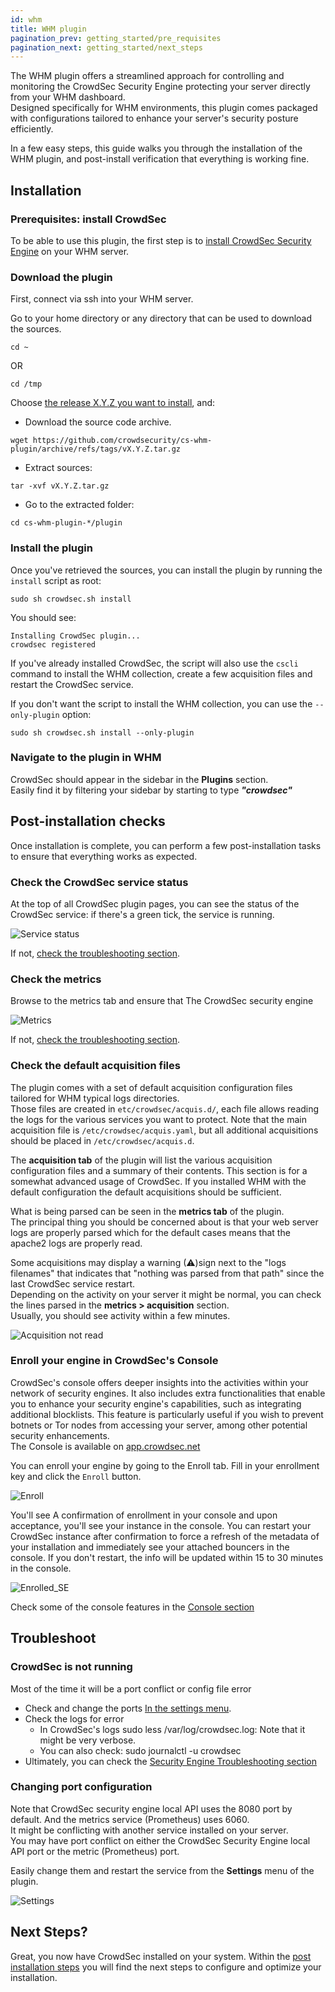 ```yaml
---
id: whm
title: WHM plugin
pagination_prev: getting_started/pre_requisites
pagination_next: getting_started/next_steps
---
```


The WHM plugin offers a streamlined approach for controlling and monitoring the CrowdSec Security Engine protecting your server directly from your WHM dashboard.  
Designed specifically for WHM environments, this plugin comes packaged with configurations tailored to enhance your server's security posture efficiently.  

In a few easy steps, this guide walks you through the installation of the WHM plugin, and post-install verification that everything is working fine.

## Installation

### Prerequisites: install CrowdSec

To be able to use this plugin, the first step is to [install CrowdSec Security Engine](https://doc.crowdsec.net/docs/getting_started/install_crowdsec) on your WHM server.

### Download the plugin

First, connect via ssh into your WHM server.

Go to your home directory or any directory that can be used to download the sources.
```shell
cd ~
```
OR
```shell
cd /tmp
```

Choose [the release X.Y.Z you want to install](https://github.com/crowdsecurity/cs-whm-plugin/releases),
and:

* Download the source code archive.


```shell
wget https://github.com/crowdsecurity/cs-whm-plugin/archive/refs/tags/vX.Y.Z.tar.gz
```

* Extract sources:

```shell
tar -xvf vX.Y.Z.tar.gz
``` 

* Go to the extracted folder:

```shell
cd cs-whm-plugin-*/plugin
``` 


### Install the plugin

Once you've retrieved the sources, you can install the plugin by running the `install` script as root:

```shell
sudo sh crowdsec.sh install
```

You should see:

```
Installing CrowdSec plugin...
crowdsec registered
```

If you've already installed CrowdSec, the script will also use the `cscli` command to install the WHM collection, create a few acquisition files and restart the CrowdSec service.

If you don't want the script to install the WHM collection, you can use the `--only-plugin` option:

```
sudo sh crowdsec.sh install --only-plugin
```


### Navigate to the plugin in WHM


CrowdSec should appear in the sidebar in the **Plugins** section.  
Easily find it by filtering your sidebar by starting to type ***"crowdsec"***


## Post-installation checks

Once installation is complete, you can perform a few post-installation tasks to ensure that everything works as expected.


### Check the CrowdSec service status

At the top of all CrowdSec plugin pages, you can see the status of the CrowdSec service: if there's a green tick, the service is running. 

![Service status](/img/whm-service-status.png)

If not, [check the troubleshooting section](#crowdsec-is-not-running).

### Check the metrics

Browse to the metrics tab and ensure that The CrowdSec security engine 

![Metrics](/img/whm-metrics.png)

If not, [check the troubleshooting section](#changing-port-configuration).

### Check the default acquisition files

The plugin comes with a set of default acquisition configuration files tailored for WHM typical logs directories.  
Those files are created in `etc/crowdsec/acquis.d/`, each file allows reading the logs for the various services you want to protect. 
Note that the main acquisition file is `/etc/crowdsec/acquis.yaml`, but all additional acquisitions should be placed in `/etc/crowdsec/acquis.d`.  

The **acquisition tab** of the plugin will list the various acquisition configuration files and a summary of their contents.
This section is for a somewhat advanced usage of CrowdSec. If you installed WHM with the default configuration the default acquisitions should be sufficient.

What is being parsed can be seen in the **metrics tab** of the plugin.  
The principal thing you should be concerned about is that your web server logs are properly parsed which for the default cases means that the apache2 logs are properly read.

Some acquisitions may display a warning (⚠)sign next to the "logs filenames" that indicates that "nothing was parsed from that path" since the last CrowdSec service restart.  
Depending on the activity on your server it might be normal, you can check the lines parsed in the **metrics > acquisition** section.  
Usually, you should see activity within a few minutes.

![Acquisition not read](/img/whm-acquisition-not-read.png)

### Enroll your engine in CrowdSec's Console

CrowdSec's console offers deeper insights into the activities within your network of security engines. It also includes extra functionalities that enable you to enhance your security engine's capabilities, such as integrating additional blocklists. This feature is particularly useful if you wish to prevent botnets or Tor nodes from accessing your server, among other potential security enhancements.  
The Console is available on [app.crowdsec.net](https://app.crowdsec.net/)

You can enroll your engine by going to the Enroll tab.
Fill in your enrollment key and click the `Enroll` button.

![Enroll](/img/whm-enroll.png)

You'll see A confirmation of enrollment in your console and upon acceptance, you'll see your instance in the console.
You can restart your CrowdSec instance after confirmation to force a refresh of the metadata of your installation and immediately see your attached bouncers in the console. If you don't restart, the info will be updated within 15 to 30 minutes in the console.

![Enrolled_SE](/img/whm-console-example.png)

Check some of the console features in the [Console section](https://docs.crowdsec.net/docs/next/console/intro)

## Troubleshoot

### CrowdSec is not running

Most of the time it will be a port conflict or config file error
- Check and change the ports [In the settings menu](#changing-port-configuration).
- Check the logs for error
  - In CrowdSec's logs sudo less /var/log/crowdsec.log: Note that it might be very verbose.
  - You can also check:  sudo journalctl -u crowdsec
- Ultimately, you can check the [Security Engine Troubleshooting section](/troubleshooting/security_engine.mdx)

### Changing port configuration

Note that CrowdSec security engine local API uses the 8080 port by default. And the metrics service (Prometheus) uses 6060.  
It might be conflicting with another service installed on your server.  
You may have port conflict on either the CrowdSec Security Engine local API port or the metric (Prometheus) port.  

Easily change them and restart the service from the **Settings** menu of the plugin.

![Settings](/img/whm-settings.png)

## Next Steps?

Great, you now have CrowdSec installed on your system. Within the [post installation steps](/getting_started/next_steps.md) you will find the next steps to configure and optimize your installation.
